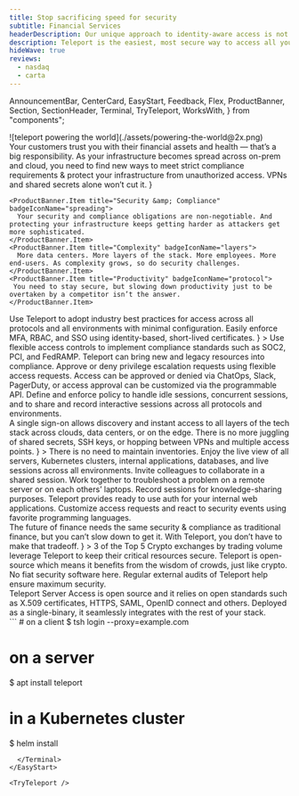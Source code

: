 ```yaml
---
title: Stop sacrificing speed for security
subtitle: Financial Services
headerDescription: Our unique approach to identity-aware access is not only more secure; it improves developer productivity.
description: Teleport is the easiest, most secure way to access all your infrastructure. That's why we're trusted by the world's leading financial services companies. 
hideWave: true
reviews:
  - nasdaq
  - carta
---
```


  AnnouncementBar,
  CenterCard,
  EasyStart,
  Feedback,
  Flex,
  ProductBanner,
  Section,
  SectionHeader,
  Terminal,
  TryTeleport,
  WorksWith,
} from "components";

<Section bg="flatGray">
  <SectionHeader
    bg="transparent"
    mode="none"
    title={meta.title}
    subtitle={meta.subtitle}
    description={meta.headerDescription}
    width="100%"
  >
    ![teleport powering the world](./assets/powering-the-world@2x.png)
  </SectionHeader>
  <AnnouncementBar
    backgroundColor="transparent"
    inLivingColor
    rows={[Finance1, Finance2]}
  />
</Section>

<Section width="100%" bg="flatWhite">
  <ProductBanner
    title="Unique challenges faced by financial institutions"
    width="100%"
    src="./assets/risk@2x-min.png"
    imgPosition="right"
    description={
      <>
        Your customers trust you with their financial assets and health — that’s a big responsibility. As your infrastructure becomes spread across on-prem and cloud, you need to find new ways to meet strict compliance requirements &  protect your infrastructure from unauthorized access. VPNs and shared secrets alone won’t cut it. 
      </>
    }

>
    <ProductBanner.Item title="Security &amp; Compliance" badgeIconName="spreading">
      Your security and compliance obligations are non-negotiable. And protecting your infrastructure keeps getting harder as attackers get more sophisticated.
    </ProductBanner.Item>
    <ProductBanner.Item title="Complexity" badgeIconName="layers">
      More data centers. More layers of the stack. More employees. More end-users. As complexity grows, so do security challenges.
    </ProductBanner.Item>
    <ProductBanner.Item title="Productivity" badgeIconName="protocol">
     You need to stay secure, but slowing down productivity just to be overtaken by a competitor isn’t the answer.
    </ProductBanner.Item>

  </ProductBanner>
</Section>

<CenterCard 
  name="shieldCheck"
  title="Why financial service providers big and small trust Teleport" 
  text="Our unique approach is not only more secure &mdash; it actually improves developer productivity. By providing an identity-aware infrastructure access solution that developers love to use, you can easily implement security and compliance without worrying about backdoors that outmoded solutions encourage."
/>

<Section>
  <Feedback reviews={meta.reviews} />
</Section>

<Section width="100%" bg="flatWhite">
  <ProductBanner
    subtitle="For Financial Services"
    title="Meet stringent compliance standards"
    width="100%"
    src="./assets/meet-stringent-compliance-stand@2x.png"
    imgPosition="right"
    logoSrc={finserv}
    description={
      <>
        Use Teleport to adopt industry best practices for access across all protocols 
        and all environments with minimal configuration. Easily enforce MFA, RBAC, 
        and SSO using identity-based, short-lived certificates.
      </>
    }
  >
    <ProductBanner.Item title="Access Controls">
      Use flexible access controls to implement compliance standards such as SOC2, 
      PCI, and FedRAMP. Teleport can bring new and legacy resources into compliance.
    </ProductBanner.Item>
    <ProductBanner.Item title="Access Requests">
      Approve or deny privilege escalation requests using flexible access requests. 
      Access can be approved or denied via ChatOps, Slack, PagerDuty, or access 
      approval can be customized via the programmable API.
    </ProductBanner.Item>
    <ProductBanner.Item title="Session Controls">
      Define and enforce policy to handle idle sessions, concurrent sessions, and 
      to share and record interactive sessions across all protocols and environments.
    </ProductBanner.Item>
  </ProductBanner>
</Section>

<Section width="100%" bg="flatGray">
  <ProductBanner
    subtitle="For FinTech"
    title="Security built for agile teams"
    width="100%"
    src="./assets/session-replay.gif"
    imgPosition="left"
    logoSrc={fintech}
    description={
      <>
        A single sign-on allows discovery and instant access to all layers of 
        the tech stack across clouds, data centers, or on the edge. There is 
        no more juggling of shared secrets, SSH keys, or hopping between VPNs 
        and multiple access points.
      </>
    }
  >
    <ProductBanner.Item title="Unified Resource Catalog">
      There is no need to maintain inventories. Enjoy the live view of all servers, 
      Kubernetes clusters, internal applications, databases, and live sessions 
      across all environments.
    </ProductBanner.Item>
    <ProductBanner.Item title="Session Sharing and Recording">
      Invite colleagues to collaborate in a shared session. Work together to 
      troubleshoot a problem on a remote server or on each others’ laptops. Record 
      sessions for knowledge-sharing purposes.
    </ProductBanner.Item>
    <ProductBanner.Item title="Plugins and API">
      Teleport provides ready to use auth for your internal web applications. 
      Customize access requests and react to security events using favorite 
      programming languages.
    </ProductBanner.Item>
  </ProductBanner>
</Section>

<Section width="100%" bg="flatWhite">
  <ProductBanner
    subtitle="For Blockchain"
    title="Crypto. Blockchain. DeFi. Yes."
    width="100%"
    src="./assets/designed-for-the-future-of-finance@2x.png"
    imgPosition="right"
    logoSrc={blockchain}
    description={
      <>
        The future of finance needs the same security & compliance as 
        traditional finance, but you can’t slow down to get it.  With 
        Teleport, you don’t have to make that tradeoff.
      </>
    }
  >
    <ProductBanner.Item title="Industry Adoption">
      3 of the Top 5 Crypto exchanges by trading volume leverage 
      Teleport to keep their critical resources secure.
    </ProductBanner.Item>
    <ProductBanner.Item title="Open-source">
      Teleport is open-source which means it benefits from the 
      wisdom of crowds, just like crypto. No fiat security software here.
    </ProductBanner.Item>
    <ProductBanner.Item title="High Security Standard">
      Regular external audits of Teleport help ensure maximum security.
    </ProductBanner.Item>
  </ProductBanner>
</Section>

<Section bg="flatWhite">
  <WorksWith title="Works with everything you have">
    Teleport Server Access is open source and it relies on open standards such
    as X.509 certificates, HTTPS, SAML, OpenID connect and others. Deployed as a
    single-binary, it seamlessly integrates with the rest of your stack.
  </WorksWith>
</Section>

<EasyStart>
      <Terminal>
```
# on a client
$ tsh login --proxy=example.com

# on a server
$ apt install teleport

# in a Kubernetes cluster
$ helm install
```
  </Terminal>
</EasyStart>

<TryTeleport />
